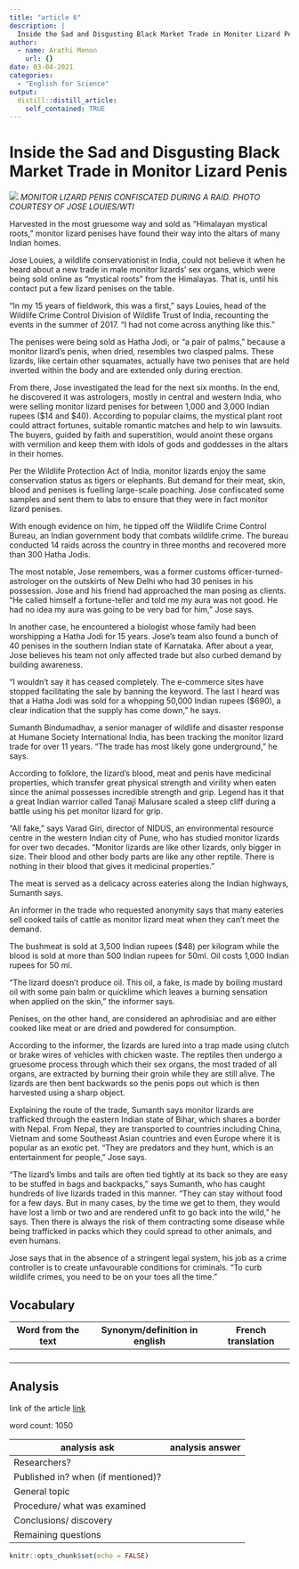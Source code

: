 ```yaml
---
title: "article 6"
description: |
  Inside the Sad and Disgusting Black Market Trade in Monitor Lizard Penis
author:
  - name: Arathi Menon
    url: {}
date: 03-04-2021
categories:
  - "English for Science"
output:
  distill::distill_article:
    self_contained: TRUE
---
```

# Inside the Sad and Disgusting Black Market Trade in Monitor Lizard Penis

![](../image/article 6.jpg)
*MONITOR LIZARD PENIS CONFISCATED DURING A RAID. PHOTO COURTESY OF JOSE LOUIES/WTI*

Harvested in the most gruesome way and sold as “Himalayan mystical roots,” monitor lizard penises have found their way into the altars of many Indian homes.

Jose Louies, a wildlife conservationist in India, could not believe it when he heard about a new trade in male monitor lizards’ sex organs, which were being sold online as “mystical roots” from the Himalayas. That is, until his contact put a few lizard penises on the table.

“In my 15 years of fieldwork, this was a first,” says Louies, head of the Wildlife Crime Control Division of Wildlife Trust of India, recounting the events in the summer of 2017.  “I had not come across anything like this.”

The penises were being sold as Hatha Jodi, or “a pair of palms,” because a monitor lizard’s penis, when dried, resembles two clasped palms. These lizards, like certain other squamates, actually have two penises that are held inverted within the body and are extended only during erection. 

From there, Jose investigated the lead for the next six months. In the end, he discovered it was astrologers, mostly in central and western India, who were selling monitor lizard penises for between 1,000 and 3,000 Indian rupees ($14 and $40). According to popular claims, the mystical plant root could attract fortunes, suitable romantic matches and help to win lawsuits. The buyers, guided by faith and superstition, would anoint these organs with vermilion and keep them with idols of gods and goddesses in the altars in their homes. 

Per the Wildlife Protection Act of India, monitor lizards enjoy the same conservation status as tigers or elephants. But demand for their meat, skin, blood and penises is fuelling large-scale poaching. Jose confiscated some samples and sent them to labs to ensure that they were in fact monitor lizard penises. 

With enough evidence on him, he tipped off the Wildlife Crime Control Bureau, an Indian government body that combats wildlife crime. The bureau conducted 14 raids across the country in three months and recovered more than 300 Hatha Jodis. 

The most notable, Jose remembers, was a former customs officer-turned-astrologer on the outskirts of New Delhi who had 30 penises in his possession. Jose and his friend had approached the man posing as clients. “He called himself a fortune-teller and told me my aura was not good. He had no idea my aura was going to be very bad for him,” Jose says.

In another case, he encountered a biologist whose family had been worshipping a Hatha Jodi for 15 years. Jose’s team also found a bunch of 40 penises in the southern Indian state of Karnataka.
After about a year, Jose believes his team not only affected trade but also curbed demand by building awareness.

“I wouldn’t say it has ceased completely. The e-commerce sites have stopped facilitating the sale by banning the keyword. The last I heard was that a Hatha Jodi was sold for a whopping 50,000 Indian rupees ($690), a clear indication that the supply has come down,” he says.

Sumanth Bindumadhav, a senior manager of wildlife and disaster response at Humane Society International India, has been tracking the monitor lizard trade for over 11 years. “The trade has most likely gone underground,” he says. 

According to folklore, the lizard’s blood, meat and penis have medicinal properties, which transfer great physical strength and virility when eaten since the animal possesses incredible strength and grip. Legend has it that a great Indian warrior called Tanaji Malusare scaled a steep cliff during a battle using his pet monitor lizard for grip.

“All fake,” says Varad Giri, director of NIDUS, an environmental resource centre in the western Indian city of Pune, who has studied monitor lizards for over two decades. “Monitor lizards are like other lizards, only bigger in size. Their blood and other body parts are like any other reptile. There is nothing in their blood that gives it medicinal properties.”

The meat is served as a delicacy across eateries along the Indian highways, Sumanth says. 

An informer in the trade who requested anonymity says that many eateries sell cooked tails of cattle as monitor lizard meat when they can’t meet the demand.

The bushmeat is sold at 3,500 Indian rupees ($48) per kilogram while the blood is sold at more than 500 Indian rupees for 50ml. Oil costs 1,000 Indian rupees for 50 ml.

“The lizard doesn’t produce oil. This oil, a fake, is made by boiling mustard oil with some pain balm or quicklime which leaves a burning sensation when applied on the skin,” the informer says. 

Penises, on the other hand, are considered an aphrodisiac and are either cooked like meat or are dried and powdered for consumption.

According to the informer, the lizards are lured into a trap made using clutch or brake wires of vehicles with chicken waste. The reptiles then undergo a gruesome process through which their sex organs, the most traded of all organs, are extracted by burning their groin while they are still alive. The lizards are then bent backwards so the penis pops out which is then harvested using a sharp object.

Explaining the route of the trade, Sumanth says monitor lizards are trafficked through the eastern Indian state of Bihar, which shares a border with Nepal. From Nepal, they are transported to countries including China, Vietnam and some Southeast Asian countries and even Europe where it is popular as an exotic pet. “They are predators and they hunt, which is an entertainment for people,” Jose says.

“The lizard’s limbs and tails are often tied tightly at its back so they are easy to be stuffed in bags and backpacks,” says Sumanth, who has caught hundreds of live lizards traded in this manner. “They can stay without food for a few days. But in many cases, by the time we get to them, they would have lost a limb or two and are rendered unfit to go back into the wild,” he says. Then there is always the risk of them contracting some disease while being trafficked in packs which they could spread to other animals, and even humans. 

Jose says that in the absence of a stringent legal system, his job as a crime controller is to create unfavourable conditions for criminals. “To curb wildlife crimes, you need to be on your toes all the time.”


## Vocabulary

 Word from the text | Synonym/definition in english | French translation
------------------- | ------------------------------ | -------------------
          |	                          |	 
       	    |                     | 
     	         |            	          |  
     	   |            |
     	    

## Analysis

link of the article
[link](https://www.vice.com/en/article/m7ade4/inside-the-sad-and-disgusting-black-market-trade-in-monitor-lizard-penis)

 word count: 1050
 
analysis ask     | analysis answer
---------------- | -------------
Researchers?     | 
Published in? when (if mentioned)? | 
General topic    | 
Procedure/ what was examined |
Conclusions/ discovery | 
Remaining questions | 

```r
knitr::opts_chunk$set(echo = FALSE)
```

